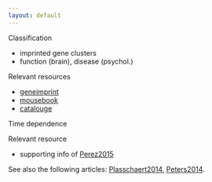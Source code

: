 ```yaml
---
layout: default
---
```


Classification

* imprinted gene clusters
* function (brain), disease (psychol.)

Relevant resources

* [geneimprint]
* [mousebook]
* [catalouge]

Time dependence

Relevant resource

* supporting info of [Perez2015]

See also the following articles: [Plasschaert2014], [Peters2014]. 

[Plasschaert2014]: http://www.ncbi.nlm.nih.gov/pubmed/24757003
[Peters2014]: https://www.ncbi.nlm.nih.gov/pubmed/24958438
[Perez2015]: https://www.ncbi.nlm.nih.gov/pubmed/26140685

[geneimprint]: http://geneimprint.com
[mousebook]: http://www.mousebook.org/mousebook-catalogs/imprinting-resource
[catalouge]: http://igc.otago.ac.nz
[perez]: http://elifesciences.org/content/4/e07860v2/article-data
